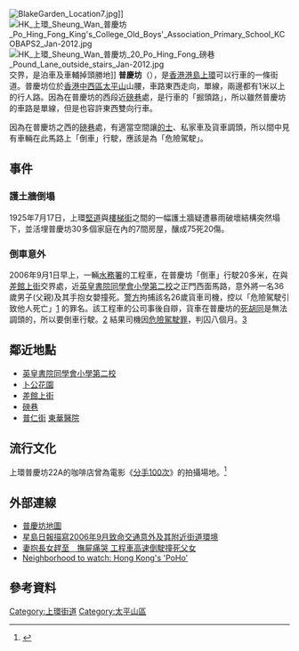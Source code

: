 {{Infobox Hong Kong Road
|   中文街道名稱    =  普慶坊
|   英文街道名稱    =  Po Hing Fong
|   圖片        =File:HK Po Hing Fong on Sep-01-2006.jpg
|   圖片說明    =  
|   路段總長度  =  0.2
|   車速限制    =  
|   行車線數量  =  
|   所在地區    =  [[香港|香港]][[中西區_(香港)|中西區]][[上環|上環]]
|   起點        =  [[居賢坊|居賢坊]]與[[堅巷|堅巷]]交界
|   終點        =  [[普仁街|普仁街]]
|   通車日期    = 19世紀
|   命名日期    = 1909年
|   舊有名稱    = 街市街
}}
[[File:BlakeGarden_Location7.jpg|thumb]]]]
[[File:HK_上環_Sheung_Wan_普慶坊_Po_Hing_Fong_King's_College_Old_Boys'_Association_Primary_School_KCOBAPS2_Jan-2012.jpg|thumb]]
[[File:HK_上環_Sheung_Wan_普慶坊_20_Po_Hing_Fong_磅巷_Pound_Lane_outside_stairs_Jan-2012.jpg|thumb]]交界，是泊車及車輔掉頭勝地]]
{{commonscat|Po Hing Fong}}
'''普慶坊'''（{{lang-en|Po Hing Fong}}），是[[香港|香港]][[港島|港島]][[上環|上環]]可以行車的一條街道。普慶坊位於[[香港|香港]][[中西區_(香港)|中西區]][[太平山_(香港)|太平山]]山腰，車路東西走向，單線，兩邊都有1米以上的行人路。因為在普慶坊的西段近[[磅巷|磅巷]]處，是行車的「掘頭路」，所以雖然普慶坊的車路是單線，但是也容許東西雙向行車。

因為在普慶坊之西的[[磅巷|磅巷]]處，有適當空間讓[[的士|的士]]、私家車及貨車調頭，所以間中見有車輛在此馬路上「倒車」行駛，應該是為「危險駕駛」。

==事件==
===護土牆倒塌===

{{main|普慶坊護土牆倒塌意外}}
1925年7月17日，上環[[堅道|堅道]]與[[樓梯街|樓梯街]]之間的一幅護土牆疑遭暴雨破壞結構突然塌下，並活埋普慶坊30多個家庭在內的7間房屋，釀成75死20傷。

===倒車意外===
2006年9月1日早上，一輛[[水務署|水務署]]的工程車，在普慶坊「倒車」行駛20多米，在與[[差館上街|差館上街]]交界處，近[[英皇書院同學會小學第二校|英皇書院同學會小學第二校]]之正門西面馬路，意外將一名36歲男子(父親)及其手抱女嬰撞死。[[香港警察|警方]]拘捕該名26歲貨車司機，控以「危險駕駛引致他人死亡」[https://www.elegislation.gov.hk/hk/cap374!zh-Hant-hk/s36] 的罪名。該工程車的公司事後自辯，貨車在普慶坊的[[死胡同|死胡同]]是無法調頭的，所以要倒車行駛。[http://hk.news.yahoo.com/060901/60/1sbok.html] {{Wayback|url=http://hk.news.yahoo.com/060901/60/1sbok.html |date=20070312155642 }} 結果司機因[[危險駕駛罪|危險駕駛罪]]，判囚八個月。[http://hk.news.yahoo.com/070222/12/226ii.html] {{Wayback|url=http://hk.news.yahoo.com/070222/12/226ii.html |date=20070225083108 }}

==鄰近地點==
*[[英皇書院同學會小學第二校|英皇書院同學會小學第二校]]
*[[卜公花園|卜公花園]]
*[[差館上街|差館上街]]
*[[磅巷|磅巷]]
*[[普仁街|普仁街]] [[東華醫院|東華醫院]]

==流行文化==
上環普慶坊22A的咖啡店曾為電影《[[分手100次|分手100次]]》的拍攝場地。<ref>{{cite web|url=https://hk.ulifestyle.com.hk/spot/detail/424076/3rd-space|title=3rd Space|author=血拼戰士|date=2015年1月16日|website=Ulifestyle|access-date=2020年3月8日|archive-date=2020年10月22日|archive-url=https://web.archive.org/web/20201022173249/https://hk.ulifestyle.com.hk/spot/detail/424076/3rd-space|dead-url=no}}</ref>

==外部連線==
*[http://www.centamap.com/scripts/centamap2.asp?lg=B5&cx=833259&cy=816160&zm=2&mx=833259&my=816160&ms=2&sx=&sy=&ss=0&sl=&vm=&lb=&ly= 普慶坊地圖] {{Wayback|url=http://www.centamap.com/scripts/centamap2.asp?lg=B5&cx=833259&cy=816160&zm=2&mx=833259&my=816160&ms=2&sx=&sy=&ss=0&sl=&vm=&lb=&ly= |date=20070929122623 }}
*[http://hk.news.yahoo.com/060901/60/1sbok.html 星島日報描寫2006年9月致命交通意外及其附近街道環境] {{Wayback|url=http://hk.news.yahoo.com/060901/60/1sbok.html |date=20070312155642 }} 
*[http://hk.apple.nextmedia.com/template/apple/art_main.php?iss_id=20060902&sec_id=4104&subsec_id=11866&art_id=6276937   妻抱長女趕至　撫屍痛哭 工程車高速倒駛撞死父女]
*[https://web.archive.org/web/20120928053304/http://www.cnngo.com/hong-kong/life/hong-kong-neighborhood-po-ho-912546 Neighborhood to watch: Hong Kong's 'PoHo']

==參考資料==
{{reflist}}



[[Category:上環街道|Category:上環街道]]
[[Category:太平山區|Category:太平山區]]
